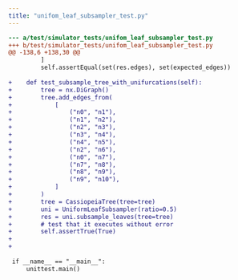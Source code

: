 ```yaml
---
title: "unifom_leaf_subsampler_test.py"
---
```


```diff
--- a/test/simulator_tests/unifom_leaf_subsampler_test.py
+++ b/test/simulator_tests/unifom_leaf_subsampler_test.py
@@ -138,6 +138,30 @@
         ]
         self.assertEqual(set(res.edges), set(expected_edges))
 
+    def test_subsample_tree_with_unifurcations(self):
+        tree = nx.DiGraph()
+        tree.add_edges_from(
+            [
+                ("n0", "n1"),
+                ("n1", "n2"),
+                ("n2", "n3"),
+                ("n3", "n4"),
+                ("n4", "n5"),
+                ("n2", "n6"),
+                ("n0", "n7"),
+                ("n7", "n8"),
+                ("n8", "n9"),
+                ("n9", "n10"),
+            ]
+        )
+        tree = CassiopeiaTree(tree=tree)
+        uni = UniformLeafSubsampler(ratio=0.5)
+        res = uni.subsample_leaves(tree=tree)
+        # test that it executes without error
+        self.assertTrue(True)
+
+
 
 if __name__ == "__main__":
     unittest.main()

```